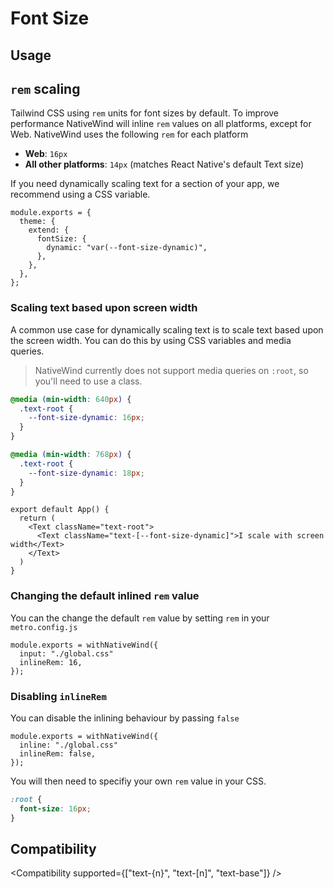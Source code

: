 
# Font Size

## Usage

<Usage />

## `rem` scaling

Tailwind CSS using `rem` units for font sizes by default. To improve performance NativeWind will inline `rem` values on all platforms, except for Web. NativeWind uses the following `rem` for each platform

- **Web**: `16px`
- **All other platforms**: `14px` (matches React Native's default Text size)

If you need dynamically scaling text for a section of your app, we recommend using a CSS variable.

```tsx title="tailwind.config.js"
module.exports = {
  theme: {
    extend: {
      fontSize: {
        dynamic: "var(--font-size-dynamic)",
      },
    },
  },
};
```

### Scaling text based upon screen width

A common use case for dynamically scaling text is to scale text based upon the screen width. You can do this by using CSS variables and media queries.

> NativeWind currently does not support media queries on `:root`, so you'll need to use a class.

```css title="global.css"
@media (min-width: 640px) {
  .text-root {
    --font-size-dynamic: 16px;
  }
}

@media (min-width: 768px) {
  .text-root {
    --font-size-dynamic: 18px;
  }
}
```

```tsx title="App.tsx"
export default App() {
  return (
    <Text className="text-root">
      <Text className="text-[--font-size-dynamic]">I scale with screen width</Text>
    </Text>
  )
}
```

### Changing the default inlined `rem` value

You can the change the default `rem` value by setting `rem` in your `metro.config.js`

```tsx title="metro.config.js"
module.exports = withNativeWind({
  input: "./global.css"
  inlineRem: 16,
});
```

### Disabling `inlineRem`

You can disable the inlining behaviour by passing `false`

```tsx title="metro.config.js"
module.exports = withNativeWind({
  inline: "./global.css"
  inlineRem: false,
});
```

You will then need to specifiy your own `rem` value in your CSS.

```css title="global.css"
:root {
  font-size: 16px;
}
```

## Compatibility

<Compatibility supported={["text-{n}", "text-[n]", "text-base"]} />
